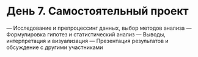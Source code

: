 # День 7. Самостоятельный проект

— Исследование и препроцессинг данных, выбор методов анализа 
— Формулировка гипотез и статистический анализ 
— Выводы, интерпретация и визуализация 
— Презентация результатов и обсуждение с другими участниками 
